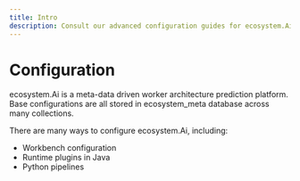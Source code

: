 ```yaml
---
title: Intro
description: Consult our advanced configuration guides for ecosystem.Ai
---
```


# Configuration

ecosystem.Ai is a meta-data driven worker architecture prediction platform. Base configurations are all stored in ecosystem_meta database across many collections.

There are many ways to configure ecosystem.Ai, including:
- Workbench configuration
- Runtime plugins in Java
- Python pipelines
